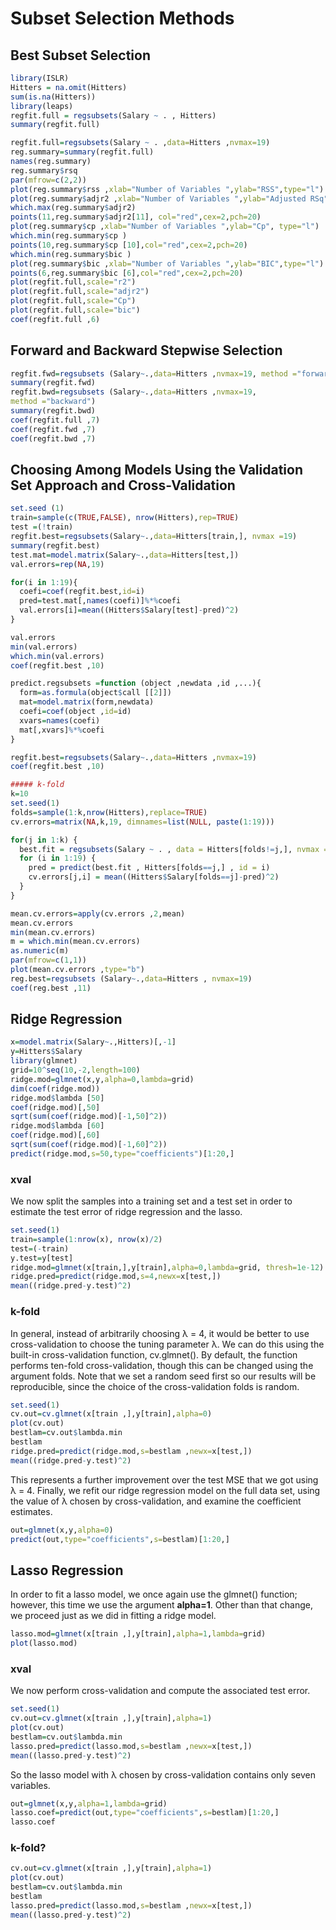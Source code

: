 Subset Selection Methods
========================================================

Best Subset Selection
-------------------------

```r
library(ISLR)
Hitters = na.omit(Hitters)
sum(is.na(Hitters))
library(leaps)
regfit.full = regsubsets(Salary ~ . , Hitters)
summary(regfit.full)

regfit.full=regsubsets(Salary ~ . ,data=Hitters ,nvmax=19)
reg.summary=summary(regfit.full)
names(reg.summary)
reg.summary$rsq
par(mfrow=c(2,2))
plot(reg.summary$rss ,xlab="Number of Variables ",ylab="RSS",type="l")
plot(reg.summary$adjr2 ,xlab="Number of Variables ",ylab="Adjusted RSq",type="l")
which.max(reg.summary$adjr2)
points(11,reg.summary$adjr2[11], col="red",cex=2,pch=20)
plot(reg.summary$cp ,xlab="Number of Variables ",ylab="Cp", type="l")
which.min(reg.summary$cp )
points(10,reg.summary$cp [10],col="red",cex=2,pch=20)
which.min(reg.summary$bic )
plot(reg.summary$bic ,xlab="Number of Variables ",ylab="BIC",type="l")
points(6,reg.summary$bic [6],col="red",cex=2,pch=20)
plot(regfit.full,scale="r2")
plot(regfit.full,scale="adjr2")
plot(regfit.full,scale="Cp")
plot(regfit.full,scale="bic")
coef(regfit.full ,6)

```


Forward and Backward Stepwise Selection
-------------------------

```r
regfit.fwd=regsubsets (Salary~.,data=Hitters ,nvmax=19, method ="forward")
summary(regfit.fwd)
regfit.bwd=regsubsets (Salary~.,data=Hitters ,nvmax=19,
method ="backward")
summary(regfit.bwd)
coef(regfit.full ,7)
coef(regfit.fwd ,7)
coef(regfit.bwd ,7)
```


Choosing Among Models Using the Validation Set Approach and Cross-Validation
-------------------------

```r
set.seed (1)
train=sample(c(TRUE,FALSE), nrow(Hitters),rep=TRUE)
test =(!train)
regfit.best=regsubsets(Salary~.,data=Hitters[train,], nvmax =19)
summary(regfit.best)
test.mat=model.matrix(Salary~.,data=Hitters[test,])
val.errors=rep(NA,19)

for(i in 1:19){
  coefi=coef(regfit.best,id=i)
  pred=test.mat[,names(coefi)]%*%coefi
  val.errors[i]=mean((Hitters$Salary[test]-pred)^2)
}

val.errors
min(val.errors)
which.min(val.errors)
coef(regfit.best ,10)

predict.regsubsets =function (object ,newdata ,id ,...){
  form=as.formula(object$call [[2]])
  mat=model.matrix(form,newdata)
  coefi=coef(object ,id=id)
  xvars=names(coefi)
  mat[,xvars]%*%coefi 
}

regfit.best=regsubsets(Salary~.,data=Hitters ,nvmax=19)
coef(regfit.best ,10)

##### k-fold
k=10
set.seed(1)
folds=sample(1:k,nrow(Hitters),replace=TRUE)
cv.errors=matrix(NA,k,19, dimnames=list(NULL, paste(1:19)))

for(j in 1:k) {
  best.fit = regsubsets(Salary ~ . , data = Hitters[folds!=j,], nvmax = 19)
  for (i in 1:19) {
    pred = predict(best.fit , Hitters[folds==j,] , id = i)
    cv.errors[j,i] = mean((Hitters$Salary[folds==j]-pred)^2)
  } 
}

mean.cv.errors=apply(cv.errors ,2,mean)
mean.cv.errors
min(mean.cv.errors)
m = which.min(mean.cv.errors)
as.numeric(m)
par(mfrow=c(1,1))
plot(mean.cv.errors ,type="b")
reg.best=regsubsets (Salary~.,data=Hitters , nvmax=19)
coef(reg.best ,11)
```

Ridge Regression 
-------------------------

```r
x=model.matrix(Salary~.,Hitters)[,-1]
y=Hitters$Salary
library(glmnet)
grid=10^seq(10,-2,length=100)
ridge.mod=glmnet(x,y,alpha=0,lambda=grid)
dim(coef(ridge.mod))
ridge.mod$lambda [50]
coef(ridge.mod)[,50]
sqrt(sum(coef(ridge.mod)[-1,50]^2))
ridge.mod$lambda [60]
coef(ridge.mod)[,60]
sqrt(sum(coef(ridge.mod)[-1,60]^2))
predict(ridge.mod,s=50,type="coefficients")[1:20,]
```

### xval 
We now split the samples into a training set and a test set in order to estimate the test error of ridge regression and the lasso.

```r
set.seed(1)
train=sample(1:nrow(x), nrow(x)/2)
test=(-train)
y.test=y[test]
ridge.mod=glmnet(x[train,],y[train],alpha=0,lambda=grid, thresh=1e-12)
ridge.pred=predict(ridge.mod,s=4,newx=x[test,])
mean((ridge.pred-y.test)^2)
```

### k-fold
In general, instead of arbitrarily choosing λ = 4, it would be better to use cross-validation to choose the tuning parameter λ. We can do this using the built-in cross-validation function, cv.glmnet(). By default, the function performs ten-fold cross-validation, though this can be changed using the argument folds. Note that we set a random seed first so our results will be reproducible, since the choice of the cross-validation folds is random. 

```r
set.seed(1)
cv.out=cv.glmnet(x[train ,],y[train],alpha=0)
plot(cv.out)
bestlam=cv.out$lambda.min
bestlam
ridge.pred=predict(ridge.mod,s=bestlam ,newx=x[test,])
mean((ridge.pred-y.test)^2)
```

This represents a further improvement over the test MSE that we got using λ = 4. Finally, we refit our ridge regression model on the full data set, using the value of λ chosen by cross-validation, and examine the coefficient estimates.

```r
out=glmnet(x,y,alpha=0)
predict(out,type="coefficients",s=bestlam)[1:20,]
```

Lasso Regression
-------------------------
In order to fit a lasso model, we once again use the glmnet() function; however, this time we use the argument **alpha=1**. Other than that change, we proceed just as we did in fitting a ridge model.

```r
lasso.mod=glmnet(x[train ,],y[train],alpha=1,lambda=grid)
plot(lasso.mod)
```

### xval 
We now perform cross-validation and compute the associated test error.

```r
set.seed(1)
cv.out=cv.glmnet(x[train ,],y[train],alpha=1)
plot(cv.out)
bestlam=cv.out$lambda.min
lasso.pred=predict(lasso.mod,s=bestlam ,newx=x[test,])
mean((lasso.pred-y.test)^2)
```

So the lasso model with λ chosen by cross-validation contains only seven variables.

```r
out=glmnet(x,y,alpha=1,lambda=grid)
lasso.coef=predict(out,type="coefficients",s=bestlam)[1:20,]
lasso.coef
```

### k-fold?
```r
cv.out=cv.glmnet(x[train ,],y[train],alpha=1)
plot(cv.out)
bestlam=cv.out$lambda.min
bestlam
lasso.pred=predict(lasso.mod,s=bestlam ,newx=x[test,])
mean((lasso.pred-y.test)^2)
```